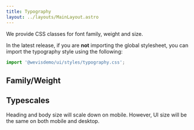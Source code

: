 ```yaml
---
title: Typography
layout: ../layouts/MainLayout.astro
---
```



We provide CSS classes for font family, weight and size.

In the latest release, if you are **not** importing the global stylesheet, you can import the typography style using the following:

```js
import '@wevisdemo/ui/styles/typography.css';
```

## Family/Weight

<FamilyTable client:idle />

## Typescales

Heading and body size will scale down on mobile. However, UI size will be the same on both mobile and desktop.

<TypeScales client:idle />
